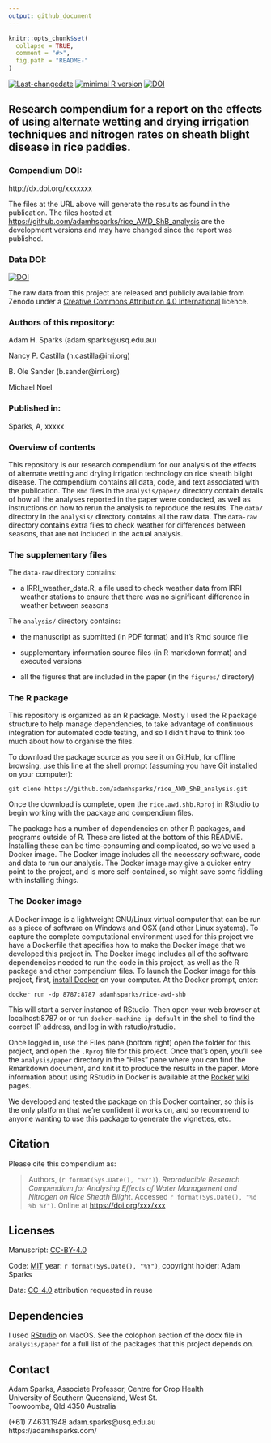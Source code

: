 ```yaml
---
output: github_document
---
```


<!-- README.md is generated from README.Rmd. Please edit that file -->

```r
knitr::opts_chunk$set(
  collapse = TRUE,
  comment = "#>",
  fig.path = "README-"
)
```

[![Last-changedate](https://img.shields.io/badge/last%20change-`r gsub('-', '--', Sys.Date())`-brightgreen.svg)](https://github.com/adamhsparks/rice.awd.pests/commits/master) [![minimal R version](https://img.shields.io/badge/R%3E%3D-`r as.character(getRversion())`-brightgreen.svg)](https://cran.r-project.org/) [![DOI](https://zenodo.org/badge/DOI/10.5281/zenodo.3889800.svg)](https://doi.org/10.5281/zenodo.3889800)


## Research compendium for a report on the effects of using alternate wetting and drying irrigation techniques and nitrogen rates on sheath blight disease in rice paddies.

### Compendium DOI: 
 
http://dx.doi.org/xxxxxxx

The files at the URL above will generate the results as found in the publication.
The files hosted at <https://github.com/adamhsparks/rice_AWD_ShB_analysis> are the development versions and may have changed since the report was published.

### Data DOI:

[![DOI](https://zenodo.org/badge/DOI/10.5281/zenodo.3889800.svg)](https://doi.org/10.5281/zenodo.3889800)

The raw data from this project are released and publicly available from Zenodo under a [Creative Commons Attribution 4.0 International](http://creativecommons.org/licenses/by/4.0/legalcode) licence.

### Authors of this repository:

Adam H. Sparks (adam.sparks@usq.edu.au)

Nancy P. Castilla (n.castilla@irri.org)

B. Ole Sander (b.sander@irri.org)

Michael Noel

### Published in: 

Sparks, A,  xxxxx 

### Overview of contents

This repository is our research compendium for our analysis of the effects of alternate wetting and drying irrigation technology on rice sheath blight disease.
The compendium contains all data, code, and text associated with the publication.
The `Rmd` files in the `analysis/paper/` directory contain details of how all the analyses reported in the paper were conducted, as well as instructions on how to rerun the analysis to reproduce the results.
The `data/` directory in the `analysis/` directory contains all the raw data.
The `data-raw` directory contains extra files to check weather for differences between seasons, that are not included in the actual analysis.

### The supplementary files

The `data-raw` directory contains:

- a IRRI_weather_data.R, a file used to check weather data from IRRI weather stations to ensure that there was no significant difference in weather between seasons

The `analysis/` directory contains:

- the manuscript as submitted (in PDF format) and it's Rmd source file

- supplementary information source files (in R markdown format) and executed versions

- all the figures that are included in the paper (in the `figures/` directory)

### The R package 

This repository is organized as an R package.
Mostly I used the R package structure to help manage dependencies, to take advantage of continuous integration for automated code testing, and so I didn't have to think too much about how to organise the files. 

To download the package source as you see it on GitHub, for offline browsing, use this line at the shell prompt (assuming you have Git installed on your computer):

```
git clone https://github.com/adamhsparks/rice_AWD_ShB_analysis.git
```

Once the download is complete, open the `rice.awd.shb.Rproj` in RStudio to begin working with the package and compendium files. 

The package has a number of dependencies on other R packages, and programs outside of R.
These are listed at the bottom of this README.
Installing these can be time-consuming and complicated, so we've used a Docker image.
The Docker image includes all the necessary software, code and data to run our analysis.
The Docker image may give a quicker entry point to the project, and is more self-contained, so might save some fiddling with installing things.

### The Docker image 

A Docker image is a lightweight GNU/Linux virtual computer that can be run as a piece of software on Windows and OSX (and other Linux systems).
To capture the complete computational environment used for this project we have a Dockerfile that specifies how to make the Docker image that we developed this project in.
The Docker image includes all of the software dependencies needed to run the code in this project, as well as the R package and other compendium files.
To launch the Docker image for this project, first, [install Docker](https://docs.docker.com/installation/) on your computer.
At the Docker prompt, enter: 

    docker run -dp 8787:8787 adamhsparks/rice-awd-shb

This will start a server instance of RStudio.
Then open your web browser at localhost:8787 or or run `docker-machine ip default` in the shell to find the
correct IP address, and log in with rstudio/rstudio.

Once logged in, use the Files pane (bottom right) open the folder for this project, and open the `.Rproj` file for this project.
Once that's open, you'll see the `analysis/paper` directory in the "Files" pane where you can find the Rmarkdown document, and knit it to produce the results in the paper.
More information about using RStudio in Docker is available at the [Rocker](https://github.com/rocker-org)
[wiki](https://github.com/rocker-org/rocker/wiki/Using-the-RStudio-image) pages.
 
We developed and tested the package on this Docker container, so this is the only platform that we're confident it works on, and so recommend to anyone wanting to use this package to generate the vignettes, etc. 

## Citation

Please cite this compendium as:

> Authors, (`r format(Sys.Date(), "%Y")`). _Reproducible Research Compendium for Analysing Effects of Water Management and Nitrogen on Rice Sheath Blight_. Accessed `r format(Sys.Date(), "%d %b %Y")`. Online at <https://doi.org/xxx/xxx>

## Licenses

Manuscript: [CC-BY-4.0](http://creativecommons.org/licenses/by/4.0/)

Code: [MIT](http://opensource.org/licenses/MIT) year: `r format(Sys.Date(), "%Y")`, copyright holder: Adam Sparks

Data: [CC-4.0](http://creativecommons.org/licenses/by/4.0/legalcode) attribution requested in reuse

## Dependencies

I used [RStudio](http://www.rstudio.com/products/rstudio/) on MacOS.
See the colophon section of the docx file in `analysis/paper` for a full list of the packages that this project depends on. 

## Contact

Adam Sparks, Associate Professor, Centre for Crop Health  
University of Southern Queensland, West St.  
Toowoomba, Qld 4350 Australia

(+61) 7.4631.1948   adam.sparks@usq.edu.au  
https://adamhsparks.com/
